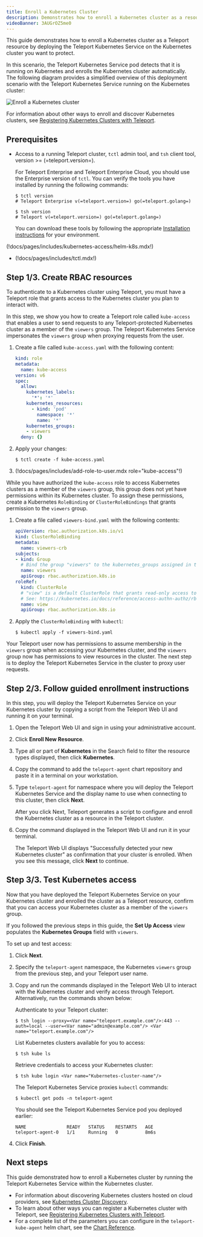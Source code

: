 ```yaml
---
title: Enroll a Kubernetes Cluster
description: Demonstrates how to enroll a Kubernetes cluster as a resource protected by Teleport.
videoBanner: 3AUGrOZ5me0
---
```


This guide demonstrates how to enroll a Kubernetes cluster as a Teleport
resource by deploying the Teleport Kubernetes Service on the Kubernetes cluster
you want to protect. 

In this scenario, the Teleport Kubernetes Service pod detects that it is running
on Kubernetes and enrolls the Kubernetes cluster automatically. The following
diagram provides a simplified overview of this deployment scenario with the
Teleport Kubernetes Service running on the Kubernetes cluster:

![Enroll a Kubernetes cluster](../../img/k8s/enroll-kubernetes.png)

For information about other ways to enroll and discover Kubernetes clusters, see
[Registering Kubernetes Clusters with Teleport](./register-clusters.mdx).

## Prerequisites

- Access to a running Teleport cluster, `tctl` admin tool, and `tsh` client tool, 
  version >= (=teleport.version=). 
  
  For Teleport Enterprise and Teleport Enterprise Cloud, you should
  use the Enterprise version of `tctl`. 
  You can verify the tools you have installed by running the following commands:

  ```code
  $ tctl version
  # Teleport Enterprise v(=teleport.version=) go(=teleport.golang=)
  
  $ tsh version
  # Teleport v(=teleport.version=) go(=teleport.golang=)
  ```

  You can download these tools by following the appropriate [Installation 
  instructions](../installation.mdx#installation-instructions) for your environment.

(!docs/pages/includes/kubernetes-access/helm-k8s.mdx!)

- (!docs/pages/includes/tctl.mdx!)

## Step 1/3. Create RBAC resources

To authenticate to a Kubernetes cluster using Teleport, you must have a Teleport
role that grants access to the Kubernetes cluster you plan to interact with.

In this step, we show you how to create a Teleport role called `kube-access`
that enables a user to send requests to any Teleport-protected Kubernetes
cluster as a member of the `viewers` group. The Teleport Kubernetes Service
impersonates the `viewers` group when proxying requests from the user.

1. Create a file called `kube-access.yaml` with the following content:
   
   ```yaml
   kind: role
   metadata:
     name: kube-access
   version: v6
   spec:
     allow:
       kubernetes_labels:
         '*': '*'
       kubernetes_resources:
         - kind: 'pod'
           namespace: '*'
           name: '*'
       kubernetes_groups:
       - viewers
     deny: {}
   ```

1. Apply your changes:

   ```code
   $ tctl create -f kube-access.yaml
   ```

1. (!docs/pages/includes/add-role-to-user.mdx role="kube-access"!)

While you have authorized the `kube-access` role to access Kubernetes clusters
as a member of the `viewers` group, this group does not yet have permissions
within its Kubernetes cluster. To assign these permissions, create a Kubernetes
`RoleBinding` or `ClusterRoleBindings` that grants permission to the `viewers`
group.
   
1. Create a file called `viewers-bind.yaml` with the following contents:

   ```yaml
   apiVersion: rbac.authorization.k8s.io/v1
   kind: ClusterRoleBinding
   metadata:
     name: viewers-crb
   subjects:
   - kind: Group
     # Bind the group "viewers" to the kubernetes_groups assigned in the "kube-access" role
     name: viewers
     apiGroup: rbac.authorization.k8s.io
   roleRef:
     kind: ClusterRole
     # "view" is a default ClusterRole that grants read-only access to resources
     # See: https://kubernetes.io/docs/reference/access-authn-authz/rbac/#user-facing-roles
     name: view
     apiGroup: rbac.authorization.k8s.io
   ```

1. Apply the `ClusterRoleBinding` with `kubectl`:
   
   ```code
   $ kubectl apply -f viewers-bind.yaml
   ```

Your Teleport user now has permissions to assume membership in the `viewers`
group when accessing your Kubernetes cluster, and the `viewers` group now has
permissions to view resources in the cluster. The next step is to deploy the
Teleport Kubernetes Service in the cluster to proxy user requests.

## Step 2/3. Follow guided enrollment instructions

In this step, you will deploy the Teleport Kubernetes Service on your Kubernetes
cluster by copying a script from the Teleport Web UI and running it on your
terminal.

1. Open the Teleport Web UI and sign in using your administrative account.

1. Click **Enroll New Resource**.

1. Type all or part of **Kubernetes** in the Search field to filter the resource types 
   displayed, then click **Kubernetes**.

1. Copy the command to add the `teleport-agent` chart repository and paste 
   it in a terminal on your workstation.

1. Type `teleport-agent` for namespace where you will deploy the Teleport
   Kubernetes Service and the display name to use when connecting to this
   cluster, then click **Next**.

   After you click Next, Teleport generates a script to configure and enroll the 
   Kubernetes cluster as a resource in the Teleport cluster.

1. Copy the command displayed in the Teleport Web UI and run it in your
   terminal.

   The Teleport Web UI displays "Successfully detected your new Kubernetes cluster" as 
   confirmation that your cluster is enrolled. When you see this message, click **Next**
   to continue.

## Step 3/3. Test Kubernetes access

Now that you have deployed the Teleport Kubernetes Service on your Kubernetes
cluster and enrolled the cluster as a Teleport resource, confirm that you can
access your Kubernetes cluster as a member of the `viewers` group.

If you followed the previous steps in this guide, the **Set Up Access** view
populates the **Kubernetes Groups** field with `viewers`.

To set up and test access:

1. Click **Next**.

1. Specify the `teleport-agent` namespace, the Kubernetes `viewers` group from
   the previous step, and your Teleport user name.

1. Copy and run the commands displayed in the Teleport Web UI to interact with the
   Kubernetes cluster and verify access through Teleport. Alternatively, run the
   commands shown below:

   Authenticate to your Teleport cluster:

   ```code
   $ tsh login --proxy=<Var name="teleport.example.com"/>:443 --auth=local --user=<Var name="admin@example.com"/> <Var name="teleport.example.com"/>
   ```

   List Kubernetes clusters available for you to access:

   ```code
   $ tsh kube ls
   ```

   Retrieve credentials to access your Kubernetes cluster:

   ```code
   $ tsh kube login <Var name="Kubernetes-cluster-name"/>
   ```

   The Teleport Kubernetes Service proxies `kubectl` commands: 

   ```code
   $ kubectl get pods -n teleport-agent
   ```

   You should see the Teleport Kubernetes Service pod you deployed earlier:

   ```text
   NAME               READY   STATUS    RESTARTS   AGE
   teleport-agent-0   1/1     Running   0          8m6s
   ```

1. Click **Finish**.

## Next steps

This guide demonstrated how to enroll a Kubernetes cluster by running the
Teleport Kubernetes Service within the Kubernetes cluster. 

- For information about discovering Kubernetes clusters hosted on cloud providers, see 
[Kubernetes Cluster Discovery](./discovery.mdx). 
- To learn about other ways you can register a Kubernetes cluster with Teleport, see 
[Registering Kubernetes Clusters with Teleport](./register-clusters.mdx).
- For a complete list of the parameters you can configure in the `teleport-kube-agent` 
helm chart, see the [Chart Reference](../reference/helm-reference/teleport-kube-agent.mdx).
